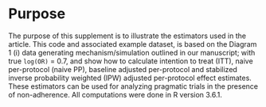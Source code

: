 # Purpose {-}

The purpose of this supplement is to illustrate the estimators used in the article. This code and associated example dataset, is based on the Diagram 1 (i) data generating mechanism/simulation outlined in our manuscript; with true `log(OR)` = 0.7, and show how to calculate intention to treat (ITT), naive per-protocol (naive PP), baseline adjusted per-protocol and stabilized inverse probability weighted (IPW) adjusted per-protocol effect estimates. These estimators can be used for analyzing pragmatic trials in the presence of non-adherence. All computations were done in R version 3.6.1. 